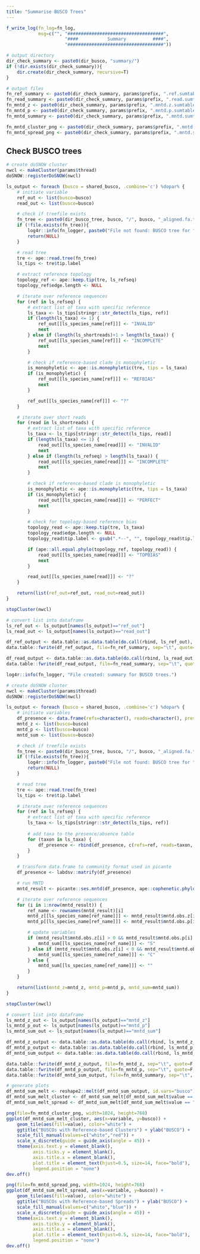```yaml
---
title: "Summarise BUSCO Trees"
---
```


```r
f_write_log(fn_log=fn_log,
            msg=c("", "####################################",
                      "####           Summary          ####",
                      "####################################"))

# output directory
dir_check_summary <- paste0(dir_busco, "summary/")
if (!dir.exists(dir_check_summary)){
    dir.create(dir_check_summary, recursive=T)
}

# output files
fn_ref_summary <- paste0(dir_check_summary, params$prefix, ".ref.sumtable")
fn_read_summary <- paste0(dir_check_summary, params$prefix, ".read.sumtable")
fn_mntd_z <- paste0(dir_check_summary, params$prefix, ".mntd.z.sumtable")
fn_mntd_p <- paste0(dir_check_summary, params$prefix, ".mntd.p.sumtable")
fn_mntd_summary <- paste0(dir_check_summary, params$prefix, ".mntd.sumtable")

fn_mntd_cluster_png <- paste0(dir_check_summary, params$prefix, ".mntd.cluster.png")
fn_mntd_spread_png <- paste0(dir_check_summary, params$prefix, ".mntd.spread.png")
```

## Check BUSCO trees
```r
# create doSNOW cluster
nwcl <- makeCluster(params$thread)
doSNOW::registerDoSNOW(nwcl)

ls_output <- foreach (busco = shared_busco, .combine='c') %dopar% {
    # initiate variable
    ref_out <- list(busco=busco)
    read_out <- list(busco=busco)

    # check if treefile exists
    fn_tree <- paste0(dir_busco_tree, busco, "/", busco, "_aligned.fa.treefile")
    if (!file.exists(fn_tree)){
        log4r::info(fn_logger, paste0("File not found: BUSCO tree for ", busco, ". Skipped."))
        return(NULL)
    }

    # read tree
    tre <- ape::read.tree(fn_tree)
    ls_tips <- tre$tip.label

    # extract reference topology
    topology_ref <- ape::keep.tip(tre, ls_refseq)
    topology_ref$edge.length <- NULL

    # iterate over reference sequences
    for (ref in ls_refseq) {
        # extract list of taxa with specific reference
        ls_taxa <- ls_tips[stringr::str_detect(ls_tips, ref)]
        if (length(ls_taxa) <= 1) {
            ref_out[[ls_species_name[ref]]] <- "INVALID"
            next
        } else if (length(ls_shortreads)+1 > length(ls_taxa)) {
            ref_out[[ls_species_name[ref]]] <- "INCOMPLETE"
            next
        }

        # check if reference-based clade is monophyletic
        is_monophyletic <- ape::is.monophyletic(tre, tips = ls_taxa)
        if (is_monophyletic) {
            ref_out[[ls_species_name[ref]]] <- "REFBIAS"
            next
        }

        ref_out[[ls_species_name[ref]]] <- "?"
    }

    # iterate over short reads
    for (read in ls_shortreads) {
        # extract list of taxa with specific reference
        ls_taxa <- ls_tips[stringr::str_detect(ls_tips, read)]
        if (length(ls_taxa) <= 1) {
            read_out[[ls_species_name[read]]] <- "INVALID"
            next
        } else if (length(ls_refseq) > length(ls_taxa)) {
            read_out[[ls_species_name[read]]] <- "INCOMPLETE"
            next
        }

        # check if reference-based clade is monophyletic
        is_monophyletic <- ape::is.monophyletic(tre, tips = ls_taxa)
        if (is_monophyletic) {
            read_out[[ls_species_name[read]]] <- "PERFECT"
            next
        }

        # check for topology-based reference bias
        topology_read <- ape::keep.tip(tre, ls_taxa)
        topology_read$edge.length <- NULL
        topology_read$tip.label <- gsub(".*--", "", topology_read$tip.label)

        if (ape::all.equal.phylo(topology_ref, topology_read)) {
            read_out[[ls_species_name[read]]] <- "TOPBIAS"
            next
        }

        read_out[[ls_species_name[read]]] <- "?"
    }

    return(list(ref_out=ref_out, read_out=read_out))
}

stopCluster(nwcl)

# convert list into dataframe
ls_ref_out <- ls_output[names(ls_output)=="ref_out"]
ls_read_out <- ls_output[names(ls_output)=="read_out"]

df_ref_output <- data.table::as.data.table(do.call(rbind, ls_ref_out), fill=TRUE)
data.table::fwrite(df_ref_output, file=fn_ref_summary, sep="\t", quote=F, row.names=F)

df_read_output <- data.table::as.data.table(do.call(rbind, ls_read_out), fill=TRUE)
data.table::fwrite(df_read_output, file=fn_read_summary, sep="\t", quote=F, row.names=F)

log4r::info(fn_logger, "File created: summary for BUSCO trees.")
```

```r
# create doSNOW cluster
nwcl <- makeCluster(params$thread)
doSNOW::registerDoSNOW(nwcl)

ls_output <- foreach (busco = shared_busco, .combine='c') %dopar% {
    # initiate variables
    df_presence <- data.frame(refs=character(), reads=character(), present=numeric())
    mntd_z <- list(busco=busco)
    mntd_p <- list(busco=busco)
    mntd_sum <- list(busco=busco)

    # check if treefile exists
    fn_tree <- paste0(dir_busco_tree, busco, "/", busco, "_aligned.fa.treefile")
    if (!file.exists(fn_tree)){
        log4r::info(fn_logger, paste0("File not found: BUSCO tree for ", busco, ". Skipped."))
        return(NULL)
    }

    # read tree
    tre <- ape::read.tree(fn_tree)
    ls_tips <- tre$tip.label

    # iterate over reference sequences
    for (ref in ls_refseq) {
        # extract list of taxa with specific reference
        ls_taxa <- ls_tips[stringr::str_detect(ls_tips, ref)]
        
        # add taxa to the presence/absence table
        for (taxon in ls_taxa) {
            df_presence <- rbind(df_presence, c(refs=ref, reads=taxon, present=1))
        }
    }

    # transform data.frame to community format used in picante
    df_presence <- labdsv::matrify(df_presence)

    # run MNTD
    mntd_result <- picante::ses.mntd(df_presence, ape::cophenetic.phylo(tre))

    # iterate over reference sequences
    for (i in 1:nrow(mntd_result)) {
        ref_name <- rownames(mntd_result)[i]
        mntd_z[[ls_species_name[ref_name]]] <- mntd_result$mntd.obs.z[i]
        mntd_p[[ls_species_name[ref_name]]] <- mntd_result$mntd.obs.p[i]

        # update variables
        if (mntd_result$mntd.obs.z[i] > 0 && mntd_result$mntd.obs.p[i] > 0.95) {
            mntd_sum[[ls_species_name[ref_name]]] <- "S"
        } else if (mntd_result$mntd.obs.z[i] < 0 && mntd_result$mntd.obs.p[i] < 0.05) {
            mntd_sum[[ls_species_name[ref_name]]] <- "C"
        } else {
            mntd_sum[[ls_species_name[ref_name]]] <- ""
        }
    }

    return(list(mntd_z=mntd_z, mntd_p=mntd_p, mntd_sum=mntd_sum))
}

stopCluster(nwcl)

# convert list into dataframe
ls_mntd_z_out <- ls_output[names(ls_output)=="mntd_z"]
ls_mntd_p_out <- ls_output[names(ls_output)=="mntd_p"]
ls_mntd_sum_out <- ls_output[names(ls_output)=="mntd_sum"]

df_mntd_z_output <- data.table::as.data.table(do.call(rbind, ls_mntd_z_out), fill=TRUE)
df_mntd_p_output <- data.table::as.data.table(do.call(rbind, ls_mntd_p_out), fill=TRUE)
df_mntd_sum_output <- data.table::as.data.table(do.call(rbind, ls_mntd_sum_out), fill=TRUE)

data.table::fwrite(df_mntd_z_output, file=fn_mntd_z, sep="\t", quote=F, row.names=F)
data.table::fwrite(df_mntd_p_output, file=fn_mntd_p, sep="\t", quote=F, row.names=F)
data.table::fwrite(df_mntd_sum_output, file=fn_mntd_summary, sep="\t", quote=F, row.names=F)

# generate plots
df_mntd_sum_melt <- reshape2::melt(df_mntd_sum_output, id.vars="busco")
df_mntd_sum_melt_cluster <- df_mntd_sum_melt[df_mntd_sum_melt$value == "C" | df_mntd_sum_melt$value == "",]
df_mntd_sum_melt_spread <- df_mntd_sum_melt[df_mntd_sum_melt$value == "S" | df_mntd_sum_melt$value == "",]

png(file=fn_mntd_cluster_png, width=1024, height=768)
ggplot(df_mntd_sum_melt_cluster, aes(x=variable, y=busco)) +
    geom_tile(aes(fill=value), color="white") +
    ggtitle("BUSCOs with Reference-based Clusters") + ylab("BUSCO") +
    scale_fill_manual(values=c("white","red")) +
    scale_x_discrete(guide = guide_axis(angle = 45)) +
    theme(axis.text.y = element_blank(),
          axis.ticks.y = element_blank(),
          axis.title.x = element_blank(),
          plot.title = element_text(hjust=0.5, size=14, face="bold"),
          legend.position = "none")
dev.off()

png(file=fn_mntd_spread_png, width=1024, height=768)
ggplot(df_mntd_sum_melt_spread, aes(x=variable, y=busco)) +
    geom_tile(aes(fill=value), color="white") +
    ggtitle("BUSCOs with Reference-based Spreads") + ylab("BUSCO") +
    scale_fill_manual(values=c("white","blue")) +
    scale_x_discrete(guide = guide_axis(angle = 45)) +
    theme(axis.text.y = element_blank(),
          axis.ticks.y = element_blank(),
          axis.title.x = element_blank(),
          plot.title = element_text(hjust=0.5, size=14, face="bold"),
          legend.position = "none")
dev.off()
```